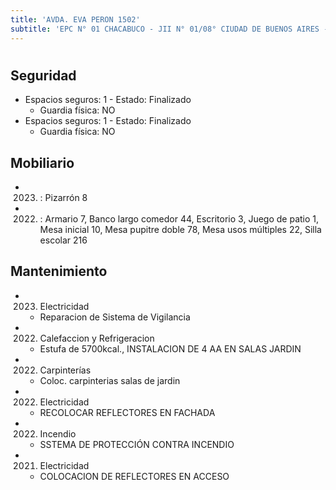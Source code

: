 ```yaml
---
title: 'AVDA. EVA PERON 1502'
subtitle: 'EPC N° 01 CHACABUCO - JII N° 01/08° CIUDAD DE BUENOS AIRES - CENS N° 30'
---
```


#


## Seguridad

*  Espacios seguros: 1 - Estado: Finalizado 
    + Guardia física: NO

*  Espacios seguros: 1 - Estado: Finalizado 
    + Guardia física: NO





## Mobiliario

*  (2023) : Pizarrón 8 

*  (2022) : Armario 7, Banco largo comedor 44, Escritorio 3, Juego de patio 1, Mesa inicial 10, Mesa pupitre doble 78, Mesa usos múltiples 22, Silla escolar 216 





## Mantenimiento

*  (2023) Electricidad 
    + Reparacion de Sistema de Vigilancia

*  (2022) Calefaccion y Refrigeracion 
    + Estufa de 5700kcal., INSTALACION DE 4 AA EN SALAS JARDIN

*  (2022) Carpinterías 
    + Coloc. carpinterias salas de jardin

*  (2022) Electricidad 
    + RECOLOCAR REFLECTORES EN FACHADA

*  (2022) Incendio 
    + SSTEMA DE PROTECCIÓN CONTRA INCENDIO

*  (2021) Electricidad 
    + COLOCACION DE REFLECTORES EN ACCESO



